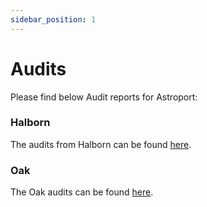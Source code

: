 ```yaml
---
sidebar_position: 1
---
```


# Audits

Please find below Audit reports for Astroport: 

### Halborn

The audits from Halborn can be found [here](https://github.com/astroport-fi/astroport-audits/tree/main/halborn).

### Oak

The Oak audits can be found [here](https://github.com/astroport-fi/astroport-audits/tree/main/oak). 